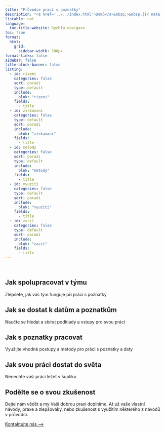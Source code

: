 ```yaml
---
title: "Průvodce prací s poznatky"
description: "<a href='../../index.html'>Domů</a>&nbsp;>&nbsp;{{< meta title >}}"
listable: not
language: 
  toc-title-website: Rychlá navigace
toc: true
format:
  html: 
    grid:
      sidebar-width: 300px
format-links: false
sidebar: false
title-block-banner: false
listing:
  - id: rizeni
    categories: false
    sort: poradi
    type: default
    include: 
      blok: "rizeni"
    fields: 
      - title
  - id: ziskavani
    categories: false
    type: default
    sort: poradi
    include: 
      blok: "ziskavani"
    fields: 
      - title
  - id: metody
    categories: false
    sort: poradi
    type: default
    include: 
      blok: "metody"
    fields: 
      - title
  - id: vyuziti
    categories: false
    type: default
    sort: poradi
    include: 
      blok: "vyuziti"
    fields: 
      - title
  - id: zacit
    categories: false
    type: default
    sort: poradi
    include: 
      blok: "zacit"
    fields: 
      - title
---
```


<br />

:::{.pruvodce-box}

::: {#zacit}
:::

:::


:::{.pruvodce-box}

## Jak spolupracovat v týmu {#rizeni}

Zlepšete, jak váš tým funguje při práci s poznatky

::: {#rizeni}
:::

:::

::: {.pruvodce-box}

## Jak se dostat k datům a poznatkům {#ziskavani}

Naučte se hledat a sbírat podklady a vstupy pro svou práci

::: {#ziskavani}
:::

:::
  
::: {.pruvodce-box}

## Jak s poznatky pracovat {#metody}

Využijte vhodné postupy a metody pro práci s poznatky a daty

::: {#metody}
:::

:::


::: {.pruvodce-box}

## Jak svou práci dostat do světa {#vyuziti}

Nenechte vaši práci ležet v šuplíku

::: {#vyuziti}
:::

:::

## Podělte se o svou zkušenost

Dejte nám vědět a my Vaši dobrou praxi doplníme. Ať už vaše vlastní návody, praxe a zlepšováky, nebo zkušenost s využitím některého z návodů v průvodci.

::: {.btn .btn-primary}
[Kontaktujte nás ⟶](/pribeh-projektu)
:::


